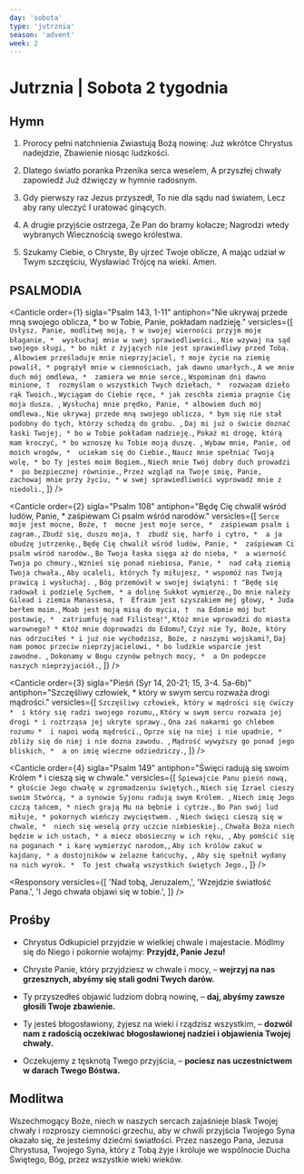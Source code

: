 ```yaml
---
day: 'sobota'
type: 'jutrznia'
season: 'advent'
week: 2
---
```


# Jutrznia | Sobota 2 tygodnia

<OpeningVersicle />

## Hymn

1. Prorocy pełni natchnienia
   Zwiastują Bożą nowinę:
   Już wkrótce Chrystus nadejdzie,
   Zbawienie niosąc ludzkości.

2. Dlatego światło poranka
   Przenika serca weselem,
   A przyszłej chwały zapowiedź
   Już dźwięczy w hymnie radosnym.

3. Gdy pierwszy raz Jezus przyszedł,
   To nie dla sądu nad światem,
   Lecz aby rany uleczyć
   I uratować ginących.

4. A drugie przyjście ostrzega,
   Że Pan do bramy kołacze;
   Nagrodzi wtedy wybranych
   Wiecznością swego królestwa.

5. Szukamy Ciebie, o Chryste,
   By ujrzeć Twoje oblicze,
   A mając udział w Twym szczęściu,
   Wysławiać Trójcę na wieki. Amen.

## PSALMODIA

<Canticle
  order={1}
  sigla="Psalm 143, 1-11"
  antiphon="Nie ukrywaj przede mną swojego oblicza, * bo w Tobie, Panie, pokładam nadzieję."
  versicles={[
    `Usłysz, Panie, modlitwę moją, †
w swojej wierności przyjm moje błaganie, * 
wysłuchaj mnie w swej sprawiedliwości.`,
    `Nie wzywaj na sąd swojego sługi, *
bo nikt z żyjących nie jest sprawiedliwy przed Tobą. `,
    `Albowiem prześladuje mnie nieprzyjaciel, †
moje życie na ziemię powalił, *
pogrążył mnie w ciemnościach, jak dawno umarłych.`,
    `A we mnie duch mój omdlewa, * 
zamiera we mnie serce.`,
    `Wspominam dni dawno minione, † 
rozmyślam o wszystkich Twych dziełach, * 
rozważam dzieło rąk Twoich.`,
    `Wyciągam do Ciebie ręce, *
jak zeschła ziemia pragnie Cię moja dusza. `,
    `Wysłuchaj mnie prędko, Panie, *
albowiem duch mój omdlewa.`,
    `Nie ukrywaj przede mną swojego oblicza, *
bym się nie stał podobny do tych, którzy schodzą do grobu. `,
    `Daj mi już o świcie doznać łaski Twojej, *
bo w Tobie pokładam nadzieję.`,
    `Pokaż mi drogę, którą mam kroczyć, *
bo wznoszę ku Tobie moją duszę. `,
    `Wybaw mnie, Panie, od moich wrogów, * 
uciekam się do Ciebie.`,
    `Naucz mnie spełniać Twoją wolę, *
bo Ty jesteś moim Bogiem.`,
    `Niech mnie Twój dobry duch prowadzi * 
po bezpiecznej równinie.`,
    `Przez wzgląd na Twoje imię, Panie, zachowaj mnie przy życiu, *
w swej sprawiedliwości wyprowadź mnie z niedoli.`,
  ]}
/>

<Canticle
  order={2}
  sigla="Psalm 108"
  antiphon="Będę Cię chwalił wśród ludów, Panie, * zaśpiewam Ci psalm wśród narodów."
  versicles={[
    `Serce moje jest mocne, Boże, † 
mocne jest moje serce, * 
zaśpiewam psalm i zagram.`,
    `Zbudź się, duszo moja, † 
zbudź się, harfo i cytro, * 
a ja obudzę jutrzenkę.`,
    `Będę Cię chwalił wśród ludów, Panie, * 
zaśpiewam Ci psalm wśród narodów.`,
    `Bo Twoja łaska sięga aż do nieba, * 
a wierność Twoja po chmury.`,
    `Wznieś się ponad niebiosa, Panie, * 
nad całą ziemią Twoja chwała.`,
    `Aby ocaleli, których Ty miłujesz, *
wspomóż nas Twoją prawicą i wysłuchaj. `,
    `Bóg przemówił w swojej świątyni: †
"Będę się radował i podzielę Sychem, *
a dolinę Sukkot wymierzę.`,
    `Do mnie należy Gilead i ziemia Manassesa, † 
Efraim jest szyszakiem mej głowy, *
Juda berłem moim.`,
    `Moab jest moją misą do mycia, † 
na Edomie mój but postawię, * 
zatriumfuję nad Filisteą!"`,
    `Któż mnie wprowadzi do miasta warownego? *
Któż mnie doprowadzi do Edomu?`,
    `Czyż nie Ty, Boże, który nas odrzuciłeś *
i już nie wychodzisz, Boże, z naszymi wojskami?`,
    `Daj nam pomoc przeciw nieprzyjacielowi, *
bo ludzkie wsparcie jest zawodne. `,
    `Dokonamy w Bogu czynów pełnych mocy, * 
a On podepcze naszych nieprzyjaciół.`,
  ]}
/>

<Canticle
  order={3}
  sigla="Pieśń (Syr 14, 20-21; 15, 3-4. 5a-6b)"
  antiphon="Szczęśliwy człowiek, * który w swym sercu rozważa drogi mądrości."
  versicles={[
    `Szczęśliwy człowiek, który w mądrości się ćwiczy * 
i który się radzi swojego rozumu,`,
    `Który w swym sercu rozważa jej drogi *
i roztrząsa jej ukryte sprawy.`,
    `Ona zaś nakarmi go chlebem rozumu * 
i napoi wodą mądrości.`,
    `Oprze się na niej i nie upadnie, *
zbliży się do niej i nie dozna zawodu. `,
    `Mądrość wywyższy go ponad jego bliskich, * 
a on imię wieczne odziedziczy.`,
  ]}
/>

<Canticle
  order={4}
  sigla="Psalm 149"
  antiphon="Święci radują się swoim Królem * i cieszą się w chwale."
  versicles={[
    `Śpiewajcie Panu pieśń nową, *
głoście Jego chwałę w zgromadzeniu świętych.`,
    `Niech się Izrael cieszy swoim Stwórcą, *
a synowie Syjonu radują swym Królem. `,
    `Niech imię Jego czczą tańcem, *
niech grają Mu na bębnie i cytrze.`,
    `Bo Pan swój lud miłuje, *
pokornych wieńczy zwycięstwem. `,
    `Niech święci cieszą się w chwale, * 
niech się weselą przy uczcie niebieskiej.`,
    `Chwała Boża niech będzie w ich ustach, *
a miecz obosieczny w ich ręku, `,
    `Aby pomścić się na poganach *
i karę wymierzyć narodom,`,
    `Aby ich królów zakuć w kajdany, *
a dostojników w żelazne łańcuchy, `,
    `Aby się spełnił wydany na nich wyrok. * 
To jest chwałą wszystkich świętych Jego.`,
  ]}
/>

<Passage
  sigla="Dn 9,19"
  passage="Panie, usłysz! Panie, przebacz! Panie, wspomnij i przybądź co prędzej, przez wzgląd na siebie samego, Panie, bo Twoje imię było wzywane nad tym miastem i nad tym narodem."
/>

<Responsory
  versicles={[
    'Nad tobą, Jeruzalem,',
    'Wzejdzie światłość Pana.',
    'I Jego chwała objawi się w tobie.',
  ]}
/>

<Benedictus antiphon="Pan wśród narodów swój znak niesie * i zgromadzi rozproszonych Izraela." />

## Prośby

- Chrystus Odkupiciel przyjdzie w wielkiej chwale i majestacie. Módlmy się do Niego i pokornie wołajmy: **Przyjdź, Panie Jezu!**

- Chryste Panie, który przyjdziesz w chwale i mocy, – **wejrzyj na nas grzesznych, abyśmy się stali godni Twych darów.**

- Ty przyszedłeś objawić ludziom dobrą nowinę, – **daj, abyśmy zawsze głosili Twoje zbawienie.**

- Ty jesteś błogosławiony, żyjesz na wieki i rządzisz wszystkim, – **dozwól nam z radością oczekiwać błogosławionej nadziei i objawienia Twojej chwały.**

- Oczekujemy z tęsknotą Twego przyjścia, – **pociesz nas uczestnictwem w darach Twego Bóstwa.**

<CustomIntercessions type="lauds" />

<KyrieEleison />

<LordsPrayer />

## Modlitwa

Wszechmogący Boże, niech w naszych sercach zajaśnieje blask Twojej chwały i rozproszy ciemności grzechu, aby w chwili przyjścia Twojego Syna okazało się, że jesteśmy dziećmi światłości. Przez naszego Pana, Jezusa Chrystusa, Twojego Syna, który z Tobą żyje i króluje we wspólnocie Ducha Świętego, Bóg, przez wszystkie wieki wieków.

<Amen />

<BlessingAndConcludingVersicle  />

